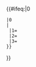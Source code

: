 {{#ifeq:{{{1<noinclude>|0</noinclude>}}}|0
 |0
 |{{significant figures/{{#if:{{{2|}}}
   |rnd
   |sum
  }}
  |1={{formatnum:{{{1}}}|R}}
  |2={{{2}}}
  |3={{Order of magnitude|{{formatnum:{{{1}}}|R}}}}
 }}
}}<noinclude>
{{documentation}}
</noinclude>